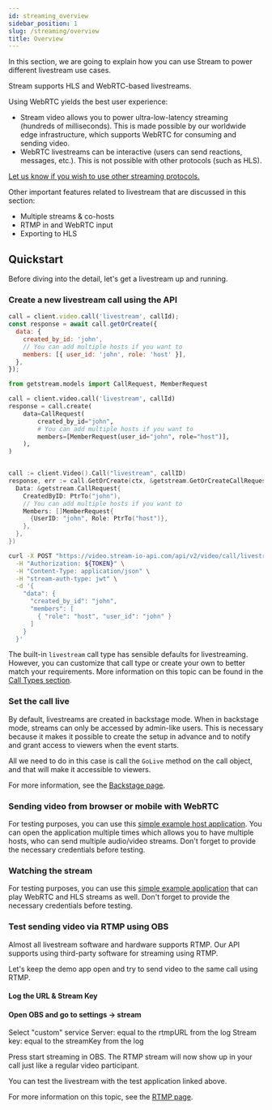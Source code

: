 ```yaml
---
id: streaming_overview
sidebar_position: 1
slug: /streaming/overview
title: Overview
---
```




In this section, we are going to explain how you can use Stream to power different livestream use cases.

Stream supports HLS and WebRTC-based livestreams.

Using WebRTC yields the best user experience:

- Stream video allows you to power ultra-low-latency streaming (hundreds of milliseconds). This is made possible by our worldwide edge infrastructure, which supports WebRTC for consuming and sending video.
- WebRTC livestreams can be interactive (users can send reactions, messages, etc.). This is not possible with other protocols (such as HLS).

[Let us know if you wish to use other streaming protocols.](https://github.com/GetStream/protocol/discussions/127)

Other important features related to livestream that are discussed in this section:

- Multiple streams & co-hosts
- RTMP in and WebRTC input
- Exporting to HLS

## Quickstart

Before diving into the detail, let's get a livestream up and running.

### Create a new livestream call using the API

<Tabs groupId="examples">
<TabItem value="js" label="JavaScript">

```javascript
call = client.video.call('livestream', callId);
const response = await call.getOrCreate({
  data: {
    created_by_id: 'john',
    // You can add multiple hosts if you want to
    members: [{ user_id: 'john', role: 'host' }],
  },
});
```

</TabItem>
<TabItem value="py" label="Python">

```py
from getstream.models import CallRequest, MemberRequest

call = client.video.call('livestream', callId)
response = call.create(
    data=CallRequest(
        created_by_id="john",
        # You can add multiple hosts if you want to
        members=[MemberRequest(user_id="john", role="host")],
    ),
)
```

</TabItem>
<TabItem value="go" label="Golang">

```go

call := client.Video().Call("livestream", callID)
response, err := call.GetOrCreate(ctx, &getstream.GetOrCreateCallRequest{
  Data: &getstream.CallRequest{
    CreatedByID: PtrTo("john"),
    // You can add multiple hosts if you want to
    Members: []MemberRequest{
      {UserID: "john", Role: PtrTo("host")},
    },
  },
})
```

</TabItem>

<TabItem value="curl" label="cURL">

```bash
curl -X POST "https://video.stream-io-api.com/api/v2/video/call/livestream/${CALL_ID}?api_key=${API_KEY}" \
  -H "Authorization: ${TOKEN}" \
  -H "Content-Type: application/json" \
  -H "stream-auth-type: jwt" \
  -d '{
    "data": {
      "created_by_id": "john",
      "members": [
        { "role": "host", "user_id": "john" }
      ]
    }
  }'
```

</TabItem>
</Tabs>

The built-in `livestream` call type has sensible defaults for livestreaming. However, you can customize that call type or create your own to better match your requirements. More information on this topic can be found in the [Call Types section](../../call_types/builtin).

### Set the call live

By default, livestreams are created in backstage mode. When in backstage mode, streams can only be accessed by admin-like users.
This is necessary because it makes it possible to create the setup in advance and to notify and grant access to viewers when the event starts.

All we need to do in this case is call the `GoLive` method on the call object, and that will make it accessible to viewers.

<GoLive />

For more information, see the [Backstage page](../backstage).

### Sending video from browser or mobile with WebRTC

For testing purposes, you can use this [simple example host application](https://codesandbox.io/s/javascript-livestream-host-3hs4vt). You can open the application multiple times which allows you to have multiple hosts, who can send multiple audio/video streams. Don't forget to provide the necessary credentials before testing.

### Watching the stream

For testing purposes, you can use this [simple example application](https://codesandbox.io/s/javascript-livestream-viewer-lwzgmw) that can play WebRTC and HLS streams as well. Don't forget to provide the necessary credentials before testing.

### Test sending video via RTMP using OBS

Almost all livestream software and hardware supports RTMP. Our API supports using third-party software for streaming using RTMP.

Let's keep the demo app open and try to send video to the same call using RTMP.

#### Log the URL & Stream Key

<RTMP />

#### Open OBS and go to settings -> stream

Select "custom" service
Server: equal to the rtmpURL from the log
Stream key: equal to the streamKey from the log

Press start streaming in OBS. The RTMP stream will now show up in your call just like a regular video participant.

You can test the livestream with the test application linked above.

For more information on this topic, see the [RTMP page](../rtmp).
